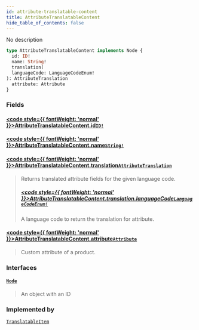 ```yaml
---
id: attribute-translatable-content
title: AttributeTranslatableContent
hide_table_of_contents: false
---
```








No description

```graphql
type AttributeTranslatableContent implements Node {
  id: ID!
  name: String!
  translation(
  languageCode: LanguageCodeEnum!
): AttributeTranslation
  attribute: Attribute
}
```


### Fields

#### [<code style={{ fontWeight: 'normal' }}>AttributeTranslatableContent.<b>id</b></code>](#)<Bullet />[`ID!`](../../../developer/api-reference/scalars/id) <Badge class="secondary" text="non-null"/> <Badge class="secondary" text="scalar"/>
> 
> 

#### [<code style={{ fontWeight: 'normal' }}>AttributeTranslatableContent.<b>name</b></code>](#)<Bullet />[`String!`](../../../developer/api-reference/scalars/string) <Badge class="secondary" text="non-null"/> <Badge class="secondary" text="scalar"/>
> 
> 

#### [<code style={{ fontWeight: 'normal' }}>AttributeTranslatableContent.<b>translation</b></code>](#)<Bullet />[`AttributeTranslation`](../../../developer/api-reference/objects/attribute-translation) <Badge class="secondary" text="object"/>
> Returns translated attribute fields for the given language code.
> ##### [<code style={{ fontWeight: 'normal' }}>AttributeTranslatableContent.translation.<b>languageCode</b></code>](#)<Bullet />[`LanguageCodeEnum!`](../../../developer/api-reference/enums/language-code-enum) <Badge class="secondary" text="non-null"/> <Badge class="secondary" text="enum"/>
> A language code to return the translation for attribute.
> 

#### [<code style={{ fontWeight: 'normal' }}>AttributeTranslatableContent.<b>attribute</b></code>](#)<Bullet />[`Attribute`](../../../developer/api-reference/objects/attribute) <Badge class="secondary" text="object"/>
> Custom attribute of a product.
> 

### Interfaces

#### [`Node`](../../../developer/api-reference/interfaces/node) <Badge class="secondary" text="interface"/>
> An object with an ID
> 



### Implemented by

[`TranslatableItem`](../../../developer/api-reference/unions/translatable-item)  <Badge class="secondary" text="union"/>



